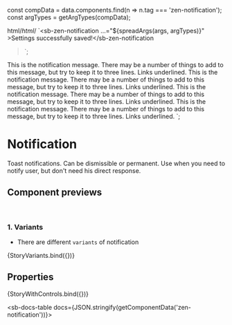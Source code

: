 
const compData = data.components.find(n => n.tag === 'zen-notification');
const argTypes = getArgTypes(compData);

<Meta title="Notifications/Notification" component="zen-notification" argTypes={argTypes} />

  html/*html*/ `<sb-zen-notification ...="${spreadArgs(args, argTypes)}"
    >Settings successfully saved!</sb-zen-notification
  >`;

  <sb-zen-space vertical spacing="lg">
    <sb-zen-notification variant="success" heading="Success">
      This is the notification message. There may be a number of things to add to this message, but try to keep it to
      three lines. Links underlined.
    </sb-zen-notification>
    <sb-zen-notification variant="info" heading="Info">
      This is the notification message. There may be a number of things to add to this message, but try to keep it to
      three lines. Links underlined.
    </sb-zen-notification>
    <sb-zen-notification variant="warning" heading="Warning">
      This is the notification message. There may be a number of things to add to this message, but try to keep it to
      three lines. Links underlined.
    </sb-zen-notification>
    <sb-zen-notification variant="error" heading="Error">
      This is the notification message. There may be a number of things to add to this message, but try to keep it to
      three lines. Links underlined.
    </sb-zen-notification>
  </sb-zen-space>
`;

# Notification

Toast notifications. Can be dismissible or permanent.
Use when you need to notify user, but don't need his direct response.

## Component previews

<br />

### 1. Variants

- There are different `variants` of notification

<Canvas>
  <Story name="variants">{StoryVariants.bind({})}</Story>
</Canvas>

## Properties

<Canvas>
  <Story
    name="default"
    args={{
      ...getDefaultArgs(argTypes),
      heading: 'Success',
    }}
  >
    {StoryWithControls.bind({})}
  </Story>
</Canvas>

<ArgsTable story="default" />

<sb-docs-table docs={JSON.stringify(getComponentData('zen-notification'))}></sb-docs-table>
